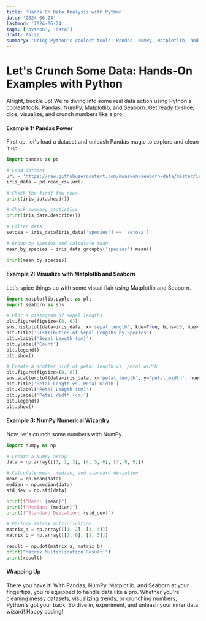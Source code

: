 ```yaml
---
title: 'Hands On Data Analysis with Python'
date: '2024-06-24'
lastmod: '2024-06-24'
tags: ['python', 'data']
draft: false
summary: "Using Python's coolest tools: Pandas, NumPy, Matplotlib, and Seaborn. Get ready to slice, dice, visualize, and crunch numbers like a pro"
---
```


# Let's Crunch Some Data: Hands-On Examples with Python

Alright, buckle up! We're diving into some real data action using Python's coolest tools: Pandas, NumPy, Matplotlib, and Seaborn. Get ready to slice, dice, visualize, and crunch numbers like a pro.

#### Example 1: Pandas Power

First up, let's load a dataset and unleash Pandas magic to explore and clean it up.

```python
import pandas as pd

# Load dataset
url = 'https://raw.githubusercontent.com/mwaskom/seaborn-data/master/iris.csv'
iris_data = pd.read_csv(url)

# Check the first few rows
print(iris_data.head())

# Check summary statistics
print(iris_data.describe())

# Filter data
setosa = iris_data[iris_data['species'] == 'setosa']

# Group by species and calculate mean
mean_by_species = iris_data.groupby('species').mean()

print(mean_by_species)
```

#### Example 2: Visualize with Matplotlib and Seaborn

Let's spice things up with some visual flair using Matplotlib and Seaborn.

```python
import matplotlib.pyplot as plt
import seaborn as sns

# Plot a histogram of sepal lengths
plt.figure(figsize=(8, 6))
sns.histplot(data=iris_data, x='sepal_length', kde=True, bins=10, hue='species')
plt.title('Distribution of Sepal Lengths by Species')
plt.xlabel('Sepal Length (cm)')
plt.ylabel('Count')
plt.legend()
plt.show()

# Create a scatter plot of petal length vs. petal width
plt.figure(figsize=(8, 6))
sns.scatterplot(data=iris_data, x='petal_length', y='petal_width', hue='species', palette='Set1', s=100)
plt.title('Petal Length vs. Petal Width')
plt.xlabel('Petal Length (cm)')
plt.ylabel('Petal Width (cm)')
plt.legend()
plt.show()
```

#### Example 3: NumPy Numerical Wizardry

Now, let's crunch some numbers with NumPy.

```python
import numpy as np

# Create a NumPy array
data = np.array([[1, 2, 3], [4, 5, 6], [7, 8, 9]])

# Calculate mean, median, and standard deviation
mean = np.mean(data)
median = np.median(data)
std_dev = np.std(data)

print(f"Mean: {mean}")
print(f"Median: {median}")
print(f"Standard Deviation: {std_dev}")

# Perform matrix multiplication
matrix_a = np.array([[1, 2], [3, 4]])
matrix_b = np.array([[2, 0], [1, 3]])

result = np.dot(matrix_a, matrix_b)
print("Matrix Multiplication Result:")
print(result)
```

#### Wrapping Up

There you have it! With Pandas, NumPy, Matplotlib, and Seaborn at your fingertips, you're equipped to handle data like a pro. Whether you're cleaning messy datasets, visualizing trends, or crunching numbers, Python's got your back. So dive in, experiment, and unleash your inner data wizard! Happy coding!
